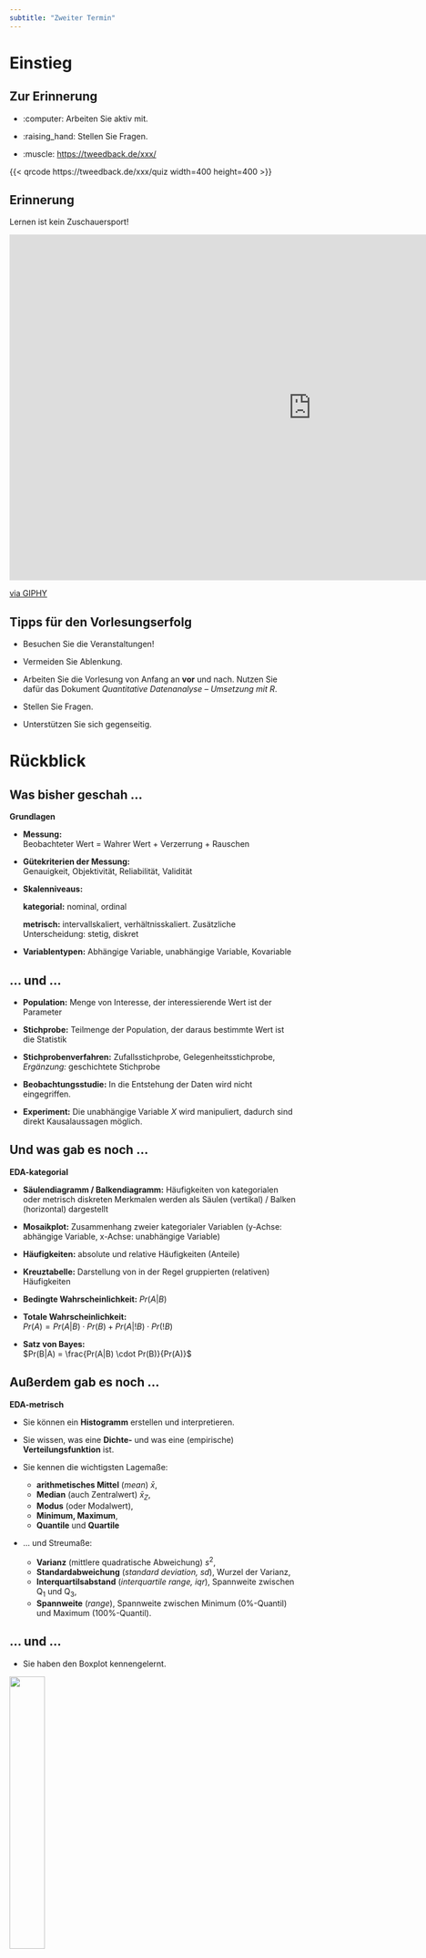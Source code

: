 ---
subtitle: "Zweiter Termin"
---

# Einstieg

## Zur Erinnerung

-   :computer: Arbeiten Sie aktiv mit.

-   :raising_hand: Stellen Sie Fragen.

-   :muscle: <https://tweedback.de/xxx/>

::: center
{{< qrcode https://tweedback.de/xxx/quiz width=400 height=400 >}}
:::

## Erinnerung

Lernen ist kein Zuschauersport!

::: center
<iframe src="https://giphy.com/embed/3o6Zt90p6NgiyoN4Mo" width="1060" height="607" frameBorder="0" class="giphy-embed" allowFullScreen>

</iframe>

::: footnote
[via GIPHY](https://media.giphy.com/media/3o6Zt90p6NgiyoN4Mo/giphy.gif)
:::
:::

## Tipps für den Vorlesungserfolg

-   Besuchen Sie die Veranstaltungen!

-   Vermeiden Sie Ablenkung.

-   Arbeiten Sie die Vorlesung von Anfang an **vor** und nach. Nutzen Sie dafür das Dokument *Quantitative Datenanalyse -- Umsetzung mit R*. 

-   Stellen Sie Fragen.

-   Unterstützen Sie sich gegenseitig.

# Rückblick

## Was bisher geschah ...

**Grundlagen**

-   **Messung:**\
    Beobachteter Wert = Wahrer Wert + Verzerrung + Rauschen

-   **Gütekriterien der Messung:**\
    Genauigkeit, Objektivität, Reliabilität, Validität

-   **Skalenniveaus:**

    [**kategorial:**]{.green} nominal, ordinal

    [**metrisch:**]{.green} intervallskaliert, verhältnisskaliert. Zusätzliche Unterscheidung: stetig, diskret

-   **Variablentypen:** Abhängige Variable, unabhängige Variable, Kovariable

## ... und ...

-   **Population:** Menge von Interesse, der interessierende Wert ist der Parameter

-   **Stichprobe:** Teilmenge der Population, der daraus bestimmte Wert ist die Statistik

-   **Stichprobenverfahren:** Zufallsstichprobe, Gelegenheitsstichprobe, *Ergänzung:* geschichtete Stichprobe

-   **Beobachtungsstudie:** In die Entstehung der Daten wird nicht eingegriffen.

-   **Experiment:** Die unabhängige Variable $X$ wird manipuliert, dadurch sind direkt Kausalaussagen möglich.

## Und was gab es noch ... {.smaller}

**EDA-kategorial**

-   **Säulendiagramm / Balkendiagramm:** Häufigkeiten von kategorialen oder metrisch diskreten Merkmalen werden als Säulen (vertikal) / Balken (horizontal) dargestellt

-   **Mosaikplot:** Zusammenhang zweier kategorialer Variablen (y-Achse: abhängige Variable, x-Achse: unabhängige Variable)

-   **Häufigkeiten:** absolute und relative Häufigkeiten (Anteile)

-   **Kreuztabelle:** Darstellung von in der Regel gruppierten (relativen) Häufigkeiten

-   **Bedingte Wahrscheinlichkeit:** [$Pr(A|B)$]{.small}

-   **Totale Wahrscheinlichkeit:**\
    [$Pr(A) = Pr(A|B) \cdot Pr(B) + Pr(A|!B) \cdot Pr(!B)$]{.small}

-   **Satz von Bayes:**\
    [$Pr(B|A) = \frac{Pr(A|B) \cdot Pr(B)}{Pr(A)}$]{.small}

## Außerdem gab es noch ... {.smaller}

**EDA-metrisch**

-   Sie können ein **Histogramm** erstellen und interpretieren.

-   Sie wissen, was eine **Dichte-** und was eine (empirische) **Verteilungsfunktion** ist.

-   Sie kennen die wichtigsten Lagemaße:

    -   [**arithmetisches Mittel** (*mean*) $\bar x$,]{.small}
    -   [**Median** (auch Zentralwert) $\bar x_Z$,]{.small}
    -   [**Modus** (oder Modalwert),]{.small}
    -   [**Minimum, Maximum**,]{.small}
    -   [**Quantile** und **Quartile**]{.small}

-   ... und Streumaße:

    -   [**Varianz** (mittlere quadratische Abweichung) $s^2$,]{.small}
    -   [**Standardabweichung** (*standard deviation, sd*), Wurzel der Varianz,]{.small}
    -   [**Interquartilsabstand** (*interquartile range, iqr*), Spannweite zwischen Q~1~ und Q~3~,]{.small}
    -   [**Spannweite** (*range*), Spannweite zwischen Minimum (0%-Quantil) und Maximum (100%-Quantil).]{.small}

## ... und ...

-   Sie haben den Boxplot kennengelernt.

::: center
![](img/Memes/Meme_Boxplot.jpg){width="35%"}
:::

## Heutiges Thema 🏫

-   Wiederholung Inferenzstatistik: Statistisches Schätzen und statistisches Testen

# Statistisches Schätzen

## Was Sie lernen 👩‍🏫

-   Wir wollen und können über die Daten hinaus gehen -- dabei müssen wir aber Unsicherheit berücksichtigen.

-   Sie wissen was ein Punktschätzer ist.

-   Sie wissen, was ein Standardfehler angibt und was Konfidenzintervalle (nicht) sind.

::: center
<iframe src="https://giphy.com/embed/MRsWGk355jTJXeQfvf" width="320" height="180" frameBorder="0" class="giphy-embed" allowFullScreen>

</iframe>

::: footnote
[via GIPHY](https://giphy.com/gifs/abcnetwork-MRsWGk355jTJXeQfvf)
:::
:::

Einstieg: <https://fomshinyapps.shinyapps.io/Sampling/>


## Wiederholung Inferenz

-   Der uns interessierende Wert in der **(Ziel-)Population** wird [(wahrer) Wert des Parameter]{.blue} genannt: $\color{blue}{\beta, \mu, \pi, \ldots}$

-   Der auf Basis einer **Stichprobe** berechnete Wert wird [Schätzwert]{.green} genannt. $\color{green}{\hat{\beta}=b, \hat{\mu}=\bar{y}, \hat{\pi}=p,\ldots}$

$$\color{green}{Schätzwert} = \color{blue}{Wert\,Parameter} + Verzerrung + Rauschen$$

::: footnote
Quelle: [Bueno de Mesquita und Fowler (2021)](https://press.princeton.edu/books/paperback/9780691214351/thinking-clearly-with-data): Estimate = Estimand + Bias + Noise
:::

## Punktschätzung -- Unverzerrt

::: columns
::: {.column width="50%"}
![](img/Memes/Meme_Unsicherheit.jpg){fig-align="center" width="75%"}
:::

::: {.column width="50%"}
![](img/Animationen/Estimate.gif){fig-align="center" width="100%"}
:::
:::

## Punktschätzung -- Verzerrt

::: columns
::: {.column width="50%"}
<br> ![](img/Memes/Meme_Bias.jpg){fig-align="center" width="95%"}
:::

::: {.column width="50%"}
![](img/Animationen/Estimate-Biased.gif){fig-align="center" width="100%"}
:::
:::

## Bootstrapping

::: center
![](img/Sonstige/Schema_Bootstrap.png){fig-align="center" width="80%"}

::: footnote
Quelle: [Allen Downey: tinyurl.com/inference3](https://tinyurl.com/inference3)
:::
:::

## Konfidenzintervall

::: columns
::: {.column width="50%"}
![](img/Memes/Meme_Konfidenzintervall.jpg){fig-align="center" width="75%"}
:::

::: {.column width="50%"}
![](img/Animationen/Confidence.gif){fig-align="center" width="100%"}
:::
:::

## Fallstudie 💻

::: columns
::: {.column width="50%"}
-   posit Cloud: In **Ihr** Projekt einloggen.

::: center
![](img/Software/posit_Project_StatistischeModellierung.png){width="80%"}
:::
:::

::: {.column width="50%"}
-   Lokal: RStudio durch Klick auf `StatMod_WiSe24.Rproj` starten oder RStudio aufrufen, das letzte Projekt müsste automatisch geladen werden.

::: center
![](img/Software/RStudio_Project_StatistischeModellierung.png){width="60%"}
:::
:::
:::

Öffnen Sie die Datei `Früherkennung-Inferenz.qmd` im Ordner `fallstudien`.

## 🎤 Konfidenzintervall

::: center
<iframe src="https://www.causeweb.org/cause/resources/fun/songs/call-it-maybe" title width="100%" height="500" style="border:none;">
</iframe>

::: {.footnote}
Quelle: <https://www.causeweb.org/cause/resources/fun/songs/call-it-maybe>
:::
:::

# Statistisches Testen

## Was Sie lernen 👩‍🏫

- Sie stellen Null- und Alternativhypothesen auf.

- Sie simulieren die Verteilung unter der Nullhypothese und ermitteln den p-Wert.

- Sie lernen die Fehlermöglichkeiten beim statistischen Testen kennen.


## Simulation $H_0$

::: center
![](img/Sonstige/Schema_Simulation.png){fig-align="center" width="80%"}

::: {.footnote}
Quelle: [Allen Downey: tinyurl.com/inference3](https://tinyurl.com/inference3)
:::
:::

## p-Wert (I/II)

::: {.columns}

:::: {.column width="50%"}
<br>
![](img/Memes/Meme_pWert.jpg){fig-align="center" width="75%"}
::::

:::: {.column width="50%"}
![](img/Animationen/P0.gif){fig-align="center" width="100%"}
::::
:::

## p-Wert (II/II)

::: {.columns}

:::: {.column width="50%"}
![](img/Memes/Meme_H0verwerfen.jpg){fig-align="center" width="75%"}
::::

:::: {.column width="50%"}
![](img/Animationen/P1.gif){fig-align="center" width="100%"}
::::
:::

## Fehlerarten (I/II)

::: {.columns}

:::: {.column width="50%"}
![](img/Memes/Meme_Fehlerarten.jpg){fig-align="center" width="60%"}
::::

:::: {.column width="50%"}
![](img/Memes/Meme_H0akzeptieren.jpg){fig-align="center" width="70%"}
::::
:::

## Fehlerarten (II/II)

Beim statistischen Testen können wir Fehler machen:

- $\alpha$-Fehler oder Fehler 1. Art:  
  Wir verwerfen die $H_0$, obwohl sie zutrifft.
  
  - Dieser Fehler wird durch das Signifikanzniveau $\alpha$ begrenzt.
  
- $\beta$-Fehler oder Fehler 2. Art:  
  Wir verwerfen die $H_0$ nicht, obwohl sie nicht zutrifft.
  
  - Dieser Fehler kann nicht im vorhinein begrenzt werden. Es kann aber vorab eine sogenannte *Poweranalyse* (Power = *Trennschärfe* eines Tests) durchgeführt werden.

## Fallstudie 💻

::: columns
::: {.column width="50%"}
-   posit Cloud: In **Ihr** Projekt einloggen.

::: center
![](img/Software/posit_Project_StatistischeModellierung.png){width="80%"}
:::
:::

::: {.column width="50%"}
-   Lokal: RStudio durch Klick auf `StatMod_WiSe24.Rproj` starten oder RStudio aufrufen, das letzte Projekt müsste automatisch geladen werden.

::: center
![](img/Software/RStudio_Project_StatistischeModellierung.png){width="60%"}
:::
:::
:::

Öffnen Sie die Datei `Impfung.qmd` im Ordner `fallstudien`.

## Hypothesenprüfung (I/II)

- Hypothesen können einseitig (gerichtet) oder zweiseitig (ungerichtet) sein.
- Bisher haben wir mit **ungerichteten** Hypothesen gearbeitet, wie z. B.:  
  $H_0:\beta_1 = 0 \qquad H_A:\beta_1\neq 0$
- **Gerichtete** Hypothesen, wie z. B.: Sie sind ein Glückspilz (das ist die $H_A$) und gewinnen häufiger im Lotto als die Wahrscheinlichkeit $\pi_0\approx 0.0186$, mindestens drei Richtige zu haben   
  $H_0:\pi\leq\pi_0 \qquad H_A:\pi > \pi_0$
- oder doch der Pechvogel  
  $H_0:\pi\geq\pi_0 \qquad H_A:\pi < \pi_0$

## Test Hypothesenprüfung

::: {.center}
<iframe width="1120" height="630" src="https://www.youtube.com/embed/HTdo6xjfFHI" title="YouTube video player" frameborder="0" allow="accelerometer; autoplay; clipboard-write; encrypted-media; gyroscope; picture-in-picture; web-share" allowfullscreen></iframe>

::: {.footnote}
Quelle: [The Raf: Summary Song #4 - SOS P-value (Stats Parody - Avicii S.O.S.)
](https://youtu.be/HTdo6xjfFHI)
:::
:::